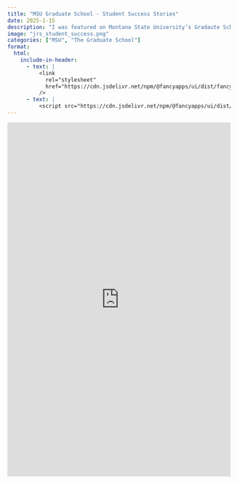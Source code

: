 ```yaml
---
title: "MSU Graduate School - Student Success Stories"
date: 2025-1-15
description: "I was featured on Montana State University’s Gradaute School website."
image: "jrs_student_success.png"
categories: ["MSU", "The Graduate School"]
format:
  html:
    include-in-header: 
      - text: |
          <link
            rel="stylesheet"
            href="https://cdn.jsdelivr.net/npm/@fancyapps/ui/dist/fancybox.css"
          />
      - text: |
          <script src="https://cdn.jsdelivr.net/npm/@fancyapps/ui/dist/fancybox.umd.js"></script>
---
```


<iframe src="https://www.montana.edu/gradschool/graduatestudentsuccessstories.html#latest-story" 
        width="100%" 
        height="800" 
        style="border:none;">
</iframe>
